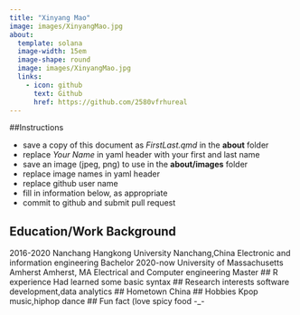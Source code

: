 ```yaml
---
title: "Xinyang Mao"
image: images/XinyangMao.jpg
about:
  template: solana
  image-width: 15em
  image-shape: round
  image: images/XinyangMao.jpg
  links:
    - icon: github
      text: Github
      href: https://github.com/2580vfrhureal
---
```


##Instructions

-   save a copy of this document as *FirstLast.qmd* in the **about** folder
-   replace *Your Name* in yaml header with your first and last name
-   save an image (jpeg, png) to use in the **about/images** folder
-   replace image names in yaml header
-   replace github user name
-   fill in information below, as appropriate
-   commit to github and submit pull request

## Education/Work Background
2016-2020     Nanchang Hangkong University              Nanchang,China
              Electronic and information engineering    Bachelor
2020-now      University of Massachusetts Amherst       Amherst, MA
              Electrical and Computer engineering       Master
## R experience
Had learned some basic syntax
## Research interests
software development,data analytics
## Hometown
China
## Hobbies
Kpop music,hiphop dance
## Fun fact
(love spicy food -_-